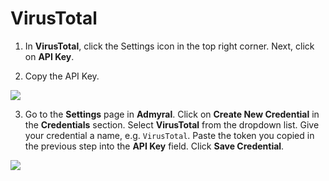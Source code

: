# VirusTotal

1. In **VirusTotal**, click the Settings icon in the top right corner. Next, click on **API Key**.

2. Copy the API Key.

<img src="/virustotal1.png" />

3. Go to the **Settings** page in **Admyral**. Click on **Create New Credential** in the **Credentials** section. Select **VirusTotal** from the dropdown list. Give your credential a name, e.g. `VirusTotal`. Paste the token you copied in the previous step into the **API Key** field. Click **Save Credential**.

<img src="/virustotal2.png" />
